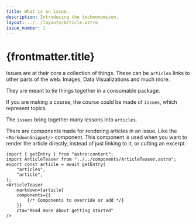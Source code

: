 ```yaml
---
title: What is an issue.
description: Introducing the technonomicon.
layout: ../../layouts/Article.astro
issue_number: 1
---
```


# {frontmatter.title}

Issues are at their core a collection of things. These can be `articles` links to other parts of the web. Images, Data Visualizations and much more.

They are meant to tie things together in a consumable package.

If you are making a course, the course could be made of `issues`, which represent topics.

The `issues` bring together many lessons into `articles`.

There are components made for rendering articles in an issue. Like the `<MarkdownSnippet/>` component.
This component is used when you want to render the article directly, instead of just linking to it, or cutting an excerpt.

```mdx
import { getEntry } from "astro:content";
import ArticleTeaser from "../../components/ArticleTeaser.astro";
export const article = await getEntry(
    "articles",
    "article",
);
<ArticleTeaser
    markdown={article}
    components={{    
        {/* Components to override or add */}
    }}
    cta="Read more about getting started"    
/>
```

